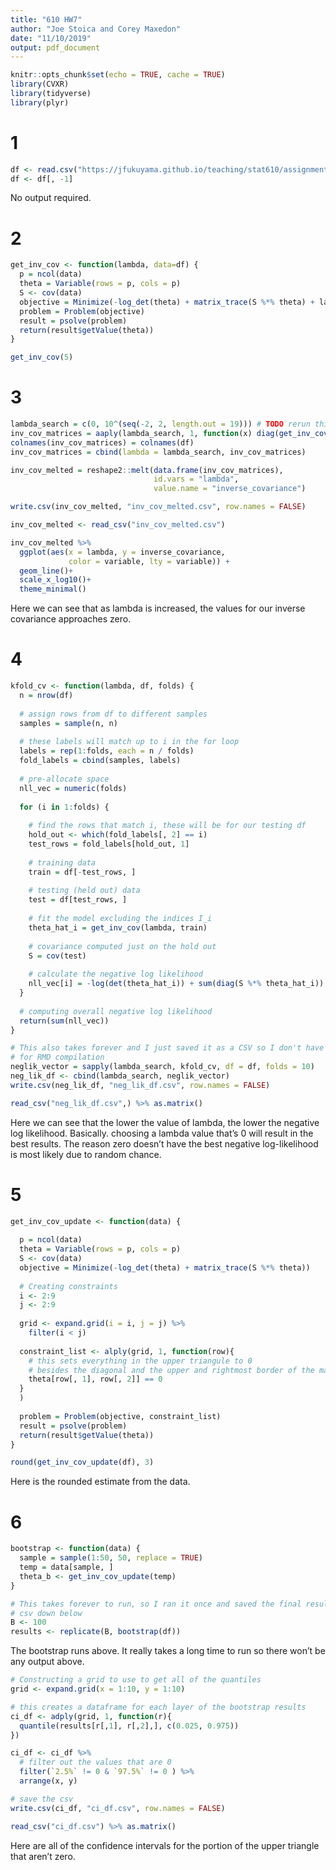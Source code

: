 ```yaml
---
title: "610 HW7"
author: "Joe Stoica and Corey Maxedon"
date: "11/10/2019"
output: pdf_document
---
```


```r
knitr::opts_chunk$set(echo = TRUE, cache = TRUE)
library(CVXR)
library(tidyverse)
library(plyr)
```

# 1
```r
df <- read.csv("https://jfukuyama.github.io/teaching/stat610/assignments/hw7.csv")
df <- df[, -1]
```

No output required.

# 2 

```r
get_inv_cov <- function(lambda, data=df) {
  p = ncol(data)
  theta = Variable(rows = p, cols = p)
  S <- cov(data)
  objective = Minimize(-log_det(theta) + matrix_trace(S %*% theta) + lambda * sum(abs(theta)))
  problem = Problem(objective)
  result = psolve(problem)
  return(result$getValue(theta))
}

get_inv_cov(5)
```

# 3

```r
lambda_search = c(0, 10^(seq(-2, 2, length.out = 19))) # TODO rerun this chunk
inv_cov_matrices = aaply(lambda_search, 1, function(x) diag(get_inv_cov(x)))
colnames(inv_cov_matrices) = colnames(df)
inv_cov_matrices = cbind(lambda = lambda_search, inv_cov_matrices)

inv_cov_melted = reshape2::melt(data.frame(inv_cov_matrices), 
                                id.vars = "lambda", 
                                value.name = "inverse_covariance")

write.csv(inv_cov_melted, "inv_cov_melted.csv", row.names = FALSE)
``` 

```r
inv_cov_melted <- read_csv("inv_cov_melted.csv")

inv_cov_melted %>% 
  ggplot(aes(x = lambda, y = inverse_covariance, 
             color = variable, lty = variable)) +
  geom_line()+
  scale_x_log10()+
  theme_minimal()
```

Here we can see that as lambda is increased, the values for our inverse covariance approaches zero. 

# 4

```r
kfold_cv <- function(lambda, df, folds) {
  n = nrow(df)
  
  # assign rows from df to different samples
  samples = sample(n, n)
  
  # these labels will match up to i in the for loop
  labels = rep(1:folds, each = n / folds)
  fold_labels = cbind(samples, labels)
  
  # pre-allocate space
  nll_vec = numeric(folds)
  
  for (i in 1:folds) {
    
    # find the rows that match i, these will be for our testing df 
    hold_out <- which(fold_labels[, 2] == i)
    test_rows = fold_labels[hold_out, 1]
    
    # training data
    train = df[-test_rows, ]
    
    # testing (held out) data
    test = df[test_rows, ]
    
    # fit the model excluding the indices I_i
    theta_hat_i = get_inv_cov(lambda, train)
    
    # covariance computed just on the hold out
    S = cov(test)
    
    # calculate the negative log likelihood
    nll_vec[i] = -log(det(theta_hat_i)) + sum(diag(S %*% theta_hat_i))
  }
  
  # computing overall negative log likelihood
  return(sum(nll_vec))
}
``` 


```r
# This also takes forever and I just saved it as a CSV so I don't have to wait 
# for RMD compilation
neglik_vector = sapply(lambda_search, kfold_cv, df = df, folds = 10)
neg_lik_df <- cbind(lambda_search, neglik_vector)
write.csv(neg_lik_df, "neg_lik_df.csv", row.names = FALSE)
``` 

```r
read_csv("neg_lik_df.csv",) %>% as.matrix()
```

Here we can see that the lower the value of lambda, the lower the negative log likelihood. Basically. choosing a lambda value that's 0 will result in the best results. The reason zero doesn't have the best negative log-likelihood is most likely due to random chance. 

# 5

```r
get_inv_cov_update <- function(data) {
  
  p = ncol(data)
  theta = Variable(rows = p, cols = p)
  S <- cov(data)
  objective = Minimize(-log_det(theta) + matrix_trace(S %*% theta))
  
  # Creating constraints
  i <- 2:9
  j <- 2:9
  
  grid <- expand.grid(i = i, j = j) %>% 
    filter(i < j)
  
  constraint_list <- alply(grid, 1, function(row){
    # this sets everything in the upper triangule to 0
    # besides the diagonal and the upper and rightmost border of the matrix
    theta[row[, 1], row[, 2]] == 0
  }
  )
  
  problem = Problem(objective, constraint_list)
  result = psolve(problem)
  return(result$getValue(theta))
}

round(get_inv_cov_update(df), 3)
```

Here is the rounded estimate from the data. 

# 6

```r
bootstrap <- function(data) {
  sample = sample(1:50, 50, replace = TRUE)  
  temp = data[sample, ]
  theta_b <- get_inv_cov_update(temp)
}

# This takes forever to run, so I ran it once and saved the final result in a
# csv down below
B <- 100
results <- replicate(B, bootstrap(df))
```

The bootstrap runs above. It really takes a long time to run so there won't be any output above. 

```r
# Constructing a grid to use to get all of the quantiles
grid <- expand.grid(x = 1:10, y = 1:10)

# this creates a dataframe for each layer of the bootstrap results
ci_df <- adply(grid, 1, function(r){
  quantile(results[r[,1], r[,2],], c(0.025, 0.975))
})  

ci_df <- ci_df %>% 
  # filter out the values that are 0
  filter(`2.5%` != 0 & `97.5%` != 0 ) %>% 
  arrange(x, y)

# save the csv
write.csv(ci_df, "ci_df.csv", row.names = FALSE)
```

```r
read_csv("ci_df.csv") %>% as.matrix()
```

Here are all of the confidence intervals for the portion of the upper triangle that aren't zero. 